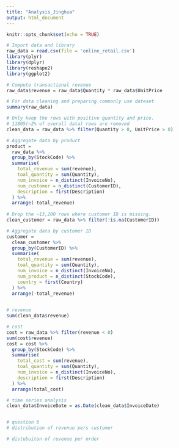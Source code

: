 ```yaml
---
title: "Analysis_Jinghua"
output: html_document
---
```


```r
knitr::opts_chunk$set(echo = TRUE)
```

```r
# Import data and library 
raw_data = read.csv(file = 'online_retail.csv')
library(plyr)
library(dplyr)
library(reshape2)
library(ggplot2)
```

```r
# Compute transactional revenue
raw_data$revenue = raw_data$Quantity * raw_data$UnitPrice

# For data cleaning and preparing commonly use dateset
summary(raw_data)

# Only keep the rows with positive quantity and price.
# 11805(~2% of overall data) rows are removed 
clean_data = raw_data %>% filter(Quantity > 0, UnitPrice > 0)

# Aggregate data by product
product =
  raw_data %>%
  group_by(StockCode) %>%
  summarise(
    total_revenue = sum(revenue),
    toal_quantity = sum(Quantity),
    num_invoice = n_distinct(InvoiceNo),
    num_customer = n_distinct(CustomerID),
    description = first(Description)
  ) %>%
  arrange(-total_revenue)
                  
# Drop the ~13,200 rows where customer ID is missing. 
clean_customer = raw_data %>% filter(!is.na(CustomerID))

# Aggregate data by customer ID 
customer =
  clean_customer %>%
  group_by(CustomerID) %>%
  summarise(
    total_revenue = sum(revenue),
    toal_quantity = sum(Quantity),
    num_invoice = n_distinct(InvoiceNo),
    num_product = n_distinct(StockCode),
    country = first(Country)
  ) %>%
  arrange(-total_revenue)
                  

```



```r

# revenue 
sum(clean_data$revenue)

# cost 
cost = raw_data %>% filter(revenue < 0)
sum(cost$revenue)
cost = cost %>%
  group_by(StockCode) %>% 
  summarise(
    total_cost = sum(revenue),
    toal_quantity = sum(Quantity),
    num_invoice = n_distinct(InvoiceNo),
    description = first(Description)
  ) %>%
  arrange(total_cost)

# time series analysis
clean_data$InvoiceDate = as.Date(clean_data$InvoiceDate)



```

```r

# question 6
# distribution of revenue pers customer

# distubuiton of revenue per order


```